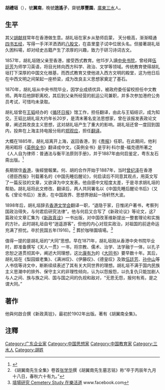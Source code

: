 '''胡禮垣'''（{{bd|1847年||1916年|10月14日}}），號'''翼南'''，晚號'''逍遙子'''，齋號'''厚豐園'''，[[廣東省_(清)|廣東]][[三水縣_(廣東)|三水]]人。

==生平==
其父[[胡献祥|胡献祥]]常年在香港做生意。胡礼垣在家乡从塾师启蒙， 天分极高，渐渐精通[[四书五经|四书五经]]，写得一手洋洋洒洒的[[八股文|八股文]]，在县里童子试中位居头名。但接著胡礼垣久困科場，却对经史古籍产生了浓厚的兴趣，致力于研习诗词古文。

1857年，胡礼垣随父亲至香港，接受西式教育。他15岁入讀[[中央书院|中央书院]]，曾经拜[[伍廷芳|伍廷芳]]为师学习英语，将目光转向西方科学、政治、文学等领域。传统教育使得胡礼垣打下深厚的中国文化根基，而西式教育又使他进入西方文明的殿堂，这为他日后在中西文明之间架起一座桥梁，成为改良主义思想家奠定了基石。

1870年，胡礼垣从中央书院毕业，因学业成绩优异，被政府委任留校担任中文教师。两年后他辞职离校，其后到父亲所经营的航运公司兼职，并多次参加港府公务员考试，可惜均未录取。

胡礼垣曾在[[王韬_(思想家)|王韬]]经办的《[[循环日报|循环日报]]》馆工作，担任翻译，由此与王韬结识，成为知交。王韬比胡礼垣大约年长20岁，是清末著名变法思想家，曾在该报发表政论文章，阐述其改良主义思想，这对胡礼垣产生了重大的影响。胡礼垣还曾一度回到国内，投奔在上海主持电报分局的[[郑观应|郑观应]]，担任[[翻译|翻译]]。

大概在1885年，胡礼垣离开上海，返回香港，到《[[粤报|粤报]]》任职。在此期间，他利用闲暇将《[[英例全书|英例全书]]》翻译成中文。《英例全书》是亨利·科尔曼-福克德所著之《人人自为律师：普通法与衡平法原则手册》，并于1887年由何启鉴定，粤东友石斋出版。<ref>{{Cite journal|title=近代英国法律知识的大众传播及其中国影响——以《人人自为律师》的译介为例|author=冷霞|url=http://www.wanfangdata.com.cn/details/detail.do?_type=perio&id=hdzfxyxb201806011|journal=华东政法大学学报|issue=6|doi=|others=|year=2018|volume=|page=125-141|pmid=}}</ref>

長期居住[[香港|香港]]，後經營報業。何、胡的合作开始于1887年，当时[[曾纪泽|曾纪泽]]在香港《德臣西报》刊载著名的《中国先睡后醒论》，何启读后不同意其观点，用英文写了一篇反驳的文章，又欲译为中文发表。他自感中文程度太差，于是寻求胡礼垣的帮助。胡礼垣将此文修改、翻译后，两人共同署名以《中国先睡后醒论书后》（又名《曾论书后》）发表，在中国政界、思想界掀起一场轩然大波。

1898年后，胡礼垣辞去[[香港文学会|香港文学会]]翻译一职，“退隐于家，日惟闭户著书，考察列国政治得失，与何君启研究法律”。他与何启又合写了《新政论议》等论文，这7篇政论文章汇集为《[[新政真诠|新政真诠]]》一书出版，对中国改革维新提出一整套理论和实施的方针。此时胡礼垣自号“逍遥游客”，但他的内心对现实政治，对祖国的前途命运充满了担忧。卒於民国五年(1916)。<ref>《胡翼南先生全集》卷首[[张学华|张学华]]撰《胡翼南先生墓志铭》称“卒于丙辰年九月十八日，春秋六十有九。”</ref>
葬於咖啡園墳場。<ref>[https://www.facebook.com/hongkongcemetery/photos/a.350436585519718/445759079320801/?type=3&theater/ 墳場研究 Cemetery Study 在樂活道] www.facebook.com</ref>

值得一提的是胡礼垣的“大同”思想。早在1871年，胡礼垣刚从香港中央书院毕业时，即准备撰写《天人一贯》一书，将宗教、儒术、治学、法学融于一体，以孔子忠恕之道贯彻其中，阐述大同理想，这比[[康有为|康有为]]的《[[大同书|大同书]]》要早数十年。其后，胡礼垣在《梨园娱老集》、《满洲叹》、《伊藤叹》、《德皇叹》及致[[伍廷芳|伍廷芳]]、[[孙中山|孙中山]]等人书信等诗文中，断断续续表述了其有关大同世界的理想。胡礼垣不满于国内民族主义思潮中的排外、保守主义的非理性倾向，认为以怨报怨，以仇复仇只能加剧人与人之间、族与族之间、国与国之间的仇视和敌对，“无恩无怨，报何有焉，是之谓大同。”

==著作==
他與何啟合撰《新政真铨》，最初於1902年出版。著有《胡翼南全集》。

==注釋==
{{reflist}}

{{DEFAULTSORT:H}}
[[Category:广东企业家|Category:广东企业家]]
[[Category:中国思想家|Category:中国思想家]]
[[Category:中国教育家|Category:中国教育家]]
[[Category:三水人|Category:三水人]]
[[Category:胡姓|Category:胡姓]]